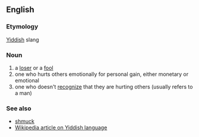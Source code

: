 == English ==
=== Etymology ===
[[Yiddish]] slang
=== Noun ===
# a [[loser]] or a [[fool]]
# one who hurts others emotionally for personal gain, either monetary or emotional
# one who doesn't [[recognize]] that they are hurting others (usually refers to a man)
=== See also ===
*[[shmuck]]
*[[:w:Yiddish|Wikipedia article on Yiddish language]]